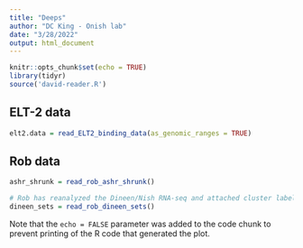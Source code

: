 ```yaml
---
title: "Deeps"
author: "DC King - Onish lab"
date: "3/28/2022"
output: html_document
---
```


```r
knitr::opts_chunk$set(echo = TRUE)
library(tidyr)
source('david-reader.R')
```

## ELT-2 data

```r
elt2.data = read_ELT2_binding_data(as_genomic_ranges = TRUE)
```

## Rob data

```r
ashr_shrunk = read_rob_ashr_shrunk()
```

```r
# Rob has reanalyzed the Dineen/Nish RNA-seq and attached cluster labels
dineen_sets = read_rob_dineen_sets()
```

Note that the `echo = FALSE` parameter was added to the code chunk to prevent printing of the R code that generated the plot.
